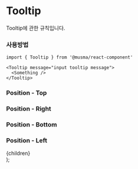 

# Tooltip

Tooltip에 관한 규칙입니다.

### 사용방법

```
import { Tooltip } from '@musma/react-component'

<Tooltip message="input tooltip message">
  <Something />
</Tooltip>
```

### Position - Top

<Box className="not-prose justify-center">
  <Tooltip message="Tooltip Message" position="top">
    <FillAddBoxIcon />
  </Tooltip>
</Box>

### Position - Right

<Box className="not-prose justify-center">
  <Tooltip message="Tooltip Message" position="right">
    <FillAddBoxIcon />
  </Tooltip>
</Box>

### Position - Bottom

<Box className="justify-center">
  <Tooltip message="Tooltip Message" position="bottom">
    <FillAddBoxIcon />
  </Tooltip>
</Box>

### Position - Left

<Box className="justify-center">
  <Tooltip message="Tooltip Message" position="left">
    <FillAddBoxIcon />
  </Tooltip>
</Box>

  <article className="prose prose-lg dark:prose-invert">{children}</article>
);
